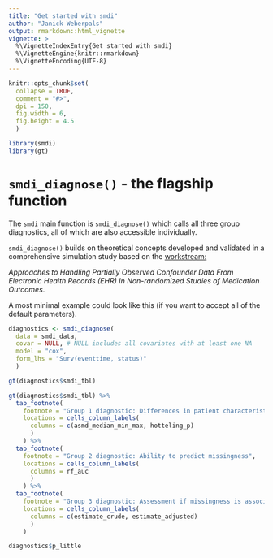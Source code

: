 ```yaml
---
title: "Get started with smdi"
author: "Janick Weberpals"
output: rmarkdown::html_vignette
vignette: >
  %\VignetteIndexEntry{Get started with smdi}
  %\VignetteEngine{knitr::rmarkdown}
  %\VignetteEncoding{UTF-8}
---
```


```r
knitr::opts_chunk$set(
  collapse = TRUE,
  comment = "#>",
  dpi = 150,
  fig.width = 6,
  fig.height = 4.5
  )
```

```r
library(smdi)
library(gt)
```

# `smdi_diagnose()` - the flagship function

The `smdi` main function is `smdi_diagnose()` which calls all three group diagnostics, all of which are also accessible individually. 

`smdi_diagnose()` builds on theoretical concepts developed and validated in a comprehensive simulation study based on the [workstream:]((https://www.sentinelinitiative.org/methods-data-tools/methods/approaches-handling-partially-observed-confounder-data-electronic-health)) 

*Approaches to Handling Partially Observed Confounder Data From Electronic Health Records (EHR) In Non-randomized Studies of Medication Outcomes*.

A most minimal example could look like this (if you want to accept all of the default parameters).

```r
diagnostics <- smdi_diagnose(
  data = smdi_data,
  covar = NULL, # NULL includes all covariates with at least one NA
  model = "cox",
  form_lhs = "Surv(eventtime, status)"
  )

gt(diagnostics$smdi_tbl)
```

```r
gt(diagnostics$smdi_tbl) %>% 
  tab_footnote(
    footnote = "Group 1 diagnostic: Differences in patient characteristics between patients with and without covariate",
    locations = cells_column_labels(
      columns = c(asmd_median_min_max, hotteling_p)
      )
    ) %>% 
  tab_footnote(
    footnote = "Group 2 diagnostic: Ability to predict missingness",
    locations = cells_column_labels(
      columns = rf_auc
      )
    ) %>% 
  tab_footnote(
    footnote = "Group 3 diagnostic: Assessment if missingness is associated with the outcome (crude, adjusted)",
    locations = cells_column_labels(
      columns = c(estimate_crude, estimate_adjusted)
      )
    )
```

```r
diagnostics$p_little
```

